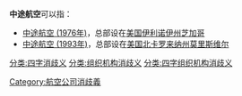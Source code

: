 '''中途航空'''可以指：

*[[中途航空_(1976年)|中途航空 (1976年)]]，总部设在[[美国|美国]][[伊利诺伊州|伊利诺伊州]][[芝加哥|芝加哥]]
*[[中途航空_(1993年)|中途航空 (1993年)]]，总部设在[[美国|美国]][[北卡罗来纳州|北卡罗来纳州]][[莫里斯维尔|莫里斯维尔]]

{{disambig}}
[[Category:航空公司消歧義|Category:航空公司消歧義]]
[[分类:四字消歧义|分类:四字消歧义]]
[[分类:组织机构消歧义|分类:组织机构消歧义]]
[[分类:四字组织机构消歧义|分类:四字组织机构消歧义]]